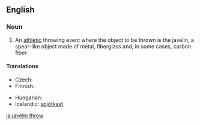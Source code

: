 ==English==
{{wikipedia}}
===Noun===
{{en-noun|-|sg=[[javelin]] [[throw]]}}

# {{context|athletics}} An [[athletic]] throwing event where the object to be thrown is the javelin, a spear-like object made of metal, fiberglass and, in some cases, carbon fiber.

====Translations====
{{trans-top|athletic event where a javelin is thrown}}
* Czech: {{t-|cs|hod oštěpem|m}}
* Finnish: {{t-|fi|keihäänheitto}}
{{trans-mid}}
* Hungarian: {{t+|hu|gerelyhajítás}}
* Icelandic: [[spjótkast]] {{n}}
{{trans-bottom}}

[[ja:javelin throw]]